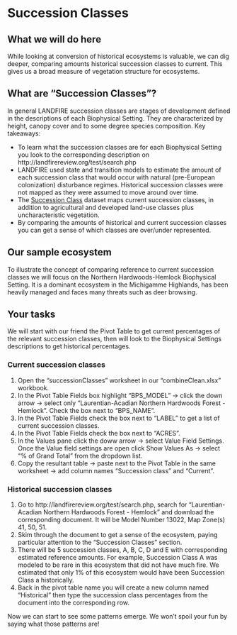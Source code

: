 # Succession Classes {#successionClasses}

## What we will do here
While looking at conversion of historical ecosystems is valuable, we can dig deeper, comparing amounts historical succession classes to current.  This gives us a broad measure of vegetation structure for ecosystems.

## What are "Succession Classes"?

In general LANDFIRE succession classes are stages of development defined in the descriptions of each Biophysical Setting.  They are characterized by height, canopy cover and to some degree species composition.  Key takeaways:

* To learn what the succession classes are for each Biophysical Setting you look to the corresponding description on http://landfirereview.org/test/search.php
* LANDFIRE used state and transition models to estimate the amount of each succession class that would occur with natural (pre-European colonization) disturbance regimes.  Historical succession classes were not mapped as they were assumed to move around over time.
* The [Succession Class](https://www.landfire.gov/sclass.php) dataset maps current succession classes, in addition to agricultural and developed land-use classes plus uncharacteristic vegetation.
* By comparing the amounts of historical and current succession classes you can get a sense of which classes are over/under represented.

## Our sample ecosystem

To illustrate the concept of comparing reference to current succession classes we will focus on the Northern Hardwoods-Hemlock Biophysical Setting.  It is a dominant ecosystem in the Michigamme Highlands, has been heavily managed and faces many threats such as deer browsing.  

## Your tasks
We will start with our friend the Pivot Table to get current percentages of the relevant succession classes, then will look to the Biophysical Settings descriptions to get historical percentages.

### Current succession classes

1. Open the "successionClasses" worksheet in our "combineClean.xlsx" workbook.
2. In the Pivot Table Fields box highlight "BPS_MODEL" -> click the down arrow -> select only "Laurentian-Acadian Northern Hardwoods Forest - Hemlock".  Check the box next to "BPS_NAME".
3. In the Pivot Table Fields check the box next to "LABEL" to get a list of current succession classes.
4. In the Pivot Table Fields check the box next to "ACRES".
5. In the Values pane click the doww arrow -> select Value Field Settings.  Once the Value field settings are open click Show Values As -> select "% of Grand Total" from the dropdown list.
6. Copy the resultant table -> paste next to the Pivot Table in the same worksheet -> add column names "Succession class" and "Current". 

###  Historical succession classes

1. Go to http://landfirereview.org/test/search.php, search for "Laurentian-Acadian Northern Hardwoods Forest - Hemlock" and download the corresponding document.  It will be Model Number 13022, Map Zone(s) 41, 50, 51.  
2. Skim through the document to get a sense of the ecosystem, paying particular attention to the "Succession Classes" section.
3. There will be 5 succession classes, A, B, C, D and E with corresponding estimated reference amounts.  For example, Succession Class A was modeled to be rare in this ecosystem that did not have much fire.  We estimated that only 1% of this ecosystem would have been Succession Class a historically.
4. Back in the pivot table name you will create a new column named "Historical" then type the succession class percentages from the document into the corresponding row.  

Now we can start to see some patterns emerge.  We won't spoil your fun by saying what those patterns are!





